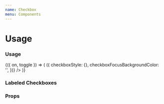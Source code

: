 ```yaml
---
name: Checkbox
menu: Components
---
```



# Usage

### Usage

<Playground>
  <Toggle initial={false}>
    {({ on, toggle }) => (
      <Checkbox
        shape="square" // or "circle"
        isChecked={on}
        isDisabled={false}
        isInteractive={true}
        checkedIcon={null}
        onChange={toggle}
        getStyles={(props, theme) => ({
          checkboxStyle: {},
          checkboxFocusBackgroundColor: '',
        })}
      />
    )}
  </Toggle>
</Playground>

### Labeled Checkboxes

<Playground>
  <LabeledCheckbox shape="circle" label="Default" />
</Playground>

### Props

<PropsTable of={Checkbox} />
